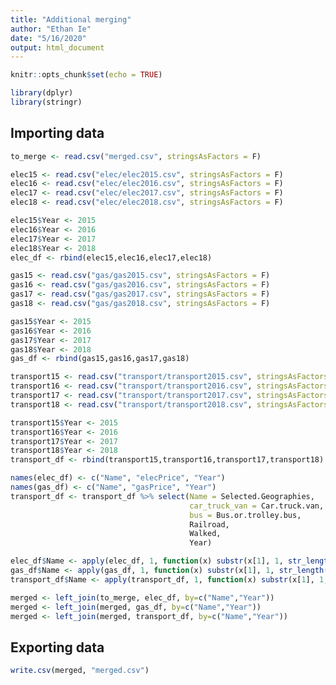 ```yaml
---
title: "Additional merging"
author: "Ethan Ie"
date: "5/16/2020"
output: html_document
---
```


```r
knitr::opts_chunk$set(echo = TRUE)
```

```r
library(dplyr)
library(stringr)
```

## Importing data
```r
to_merge <- read.csv("merged.csv", stringsAsFactors = F)

elec15 <- read.csv("elec/elec2015.csv", stringsAsFactors = F)
elec16 <- read.csv("elec/elec2016.csv", stringsAsFactors = F)
elec17 <- read.csv("elec/elec2017.csv", stringsAsFactors = F)
elec18 <- read.csv("elec/elec2018.csv", stringsAsFactors = F)

elec15$Year <- 2015
elec16$Year <- 2016
elec17$Year <- 2017
elec18$Year <- 2018
elec_df <- rbind(elec15,elec16,elec17,elec18)

gas15 <- read.csv("gas/gas2015.csv", stringsAsFactors = F)
gas16 <- read.csv("gas/gas2016.csv", stringsAsFactors = F)
gas17 <- read.csv("gas/gas2017.csv", stringsAsFactors = F)
gas18 <- read.csv("gas/gas2018.csv", stringsAsFactors = F)

gas15$Year <- 2015
gas16$Year <- 2016
gas17$Year <- 2017
gas18$Year <- 2018
gas_df <- rbind(gas15,gas16,gas17,gas18)

transport15 <- read.csv("transport/transport2015.csv", stringsAsFactors = F)
transport16 <- read.csv("transport/transport2016.csv", stringsAsFactors = F)
transport17 <- read.csv("transport/transport2017.csv", stringsAsFactors = F)
transport18 <- read.csv("transport/transport2018.csv", stringsAsFactors = F)

transport15$Year <- 2015
transport16$Year <- 2016
transport17$Year <- 2017
transport18$Year <- 2018
transport_df <- rbind(transport15,transport16,transport17,transport18)
```

```r
names(elec_df) <- c("Name", "elecPrice", "Year")
names(gas_df) <- c("Name", "gasPrice", "Year")
transport_df <- transport_df %>% select(Name = Selected.Geographies,
                                        car_truck_van = Car.truck.van,
                                        bus = Bus.or.trolley.bus,
                                        Railroad,
                                        Walked,
                                        Year)

elec_df$Name <- apply(elec_df, 1, function(x) substr(x[1], 1, str_length(x) - 12))
gas_df$Name <- apply(gas_df, 1, function(x) substr(x[1], 1, str_length(x) - 12))
transport_df$Name <- apply(transport_df, 1, function(x) substr(x[1], 1, str_length(x) - 12))
```

```r
merged <- left_join(to_merge, elec_df, by=c("Name","Year"))
merged <- left_join(merged, gas_df, by=c("Name","Year"))
merged <- left_join(merged, transport_df, by=c("Name","Year"))
```

## Exporting data
```r
write.csv(merged, "merged.csv")
```
